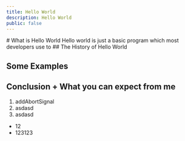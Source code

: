 ```yaml
---
title: Hello World
description: Hello World
public: false
---
```


<article class="prose mx-auto">
# What is Hello World
Hello world is just a basic program which most developers use to 
## The History of Hello World

# Some Examples

# Conclusion + What you can expect from me

1. addAbortSignal
2. asdasd
3. asdasd

- 12
- 123123
</article>

